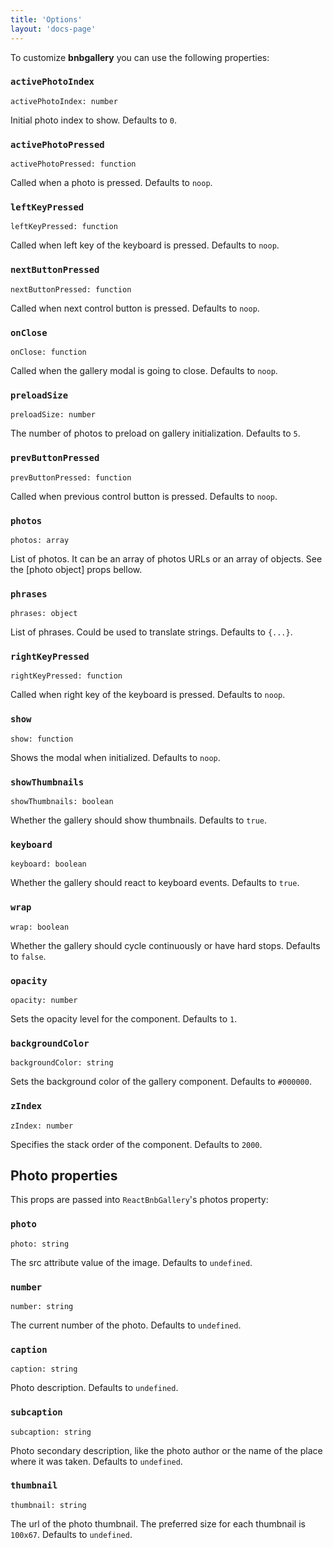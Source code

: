 ```yaml
---
title: 'Options'
layout: 'docs-page'
---
```


To customize **bnbgallery** you can use the following properties:

### `activePhotoIndex`

`activePhotoIndex: number` 

Initial photo index to show. Defaults to `0`.

### `activePhotoPressed`

`activePhotoPressed: function`

Called when a photo is pressed. Defaults to `noop`.

### `leftKeyPressed`

`leftKeyPressed: function`

Called when left key of the keyboard is pressed. Defaults to `noop`.

### `nextButtonPressed`

`nextButtonPressed: function`

Called when next control button is pressed. Defaults to `noop`.

### `onClose`

`onClose: function`

Called when the gallery modal is going to close. Defaults to `noop`.

### `preloadSize`

`preloadSize: number`

The number of photos to preload on gallery initialization. Defaults to `5`.

### `prevButtonPressed`

`prevButtonPressed: function`

Called when previous control button is pressed. Defaults to `noop`.

### `photos`

`photos: array`

List of photos. It can be an array of photos URLs or an array of objects. See the [photo object] props bellow.

### `phrases`

`phrases: object`

List of phrases. Could be used to translate strings. Defaults to `{...}`.

### `rightKeyPressed`

`rightKeyPressed: function`

Called when right key of the keyboard is pressed. Defaults to `noop`.

### `show`

`show: function`

Shows the modal when initialized. Defaults to `noop`.

### `showThumbnails`

`showThumbnails: boolean`

Whether the gallery should show thumbnails. Defaults to `true`.

### `keyboard`

`keyboard: boolean`

Whether the gallery should react to keyboard events. Defaults to `true`.

### `wrap`

`wrap: boolean`

Whether the gallery should cycle continuously or have hard stops. Defaults to `false`.

### `opacity`

`opacity: number`

Sets the opacity level for the component. Defaults to `1`.

### `backgroundColor`

`backgroundColor: string`

Sets the background color of the gallery component. Defaults to `#000000`.

### `zIndex`

`zIndex: number`

Specifies the stack order of the component. Defaults to `2000`.

## Photo properties

This props are passed into `ReactBnbGallery`'s photos property:

### `photo`

`photo: string`

The src attribute value of the image. Defaults to `undefined`.

### `number`

`number: string`

The current number of the photo. Defaults to `undefined`.

### `caption`

`caption: string`

Photo description. Defaults to `undefined`.

### `subcaption`

`subcaption: string`

Photo secondary description, like the photo author or the name of the place where it was taken. Defaults to `undefined`.

### `thumbnail`

`thumbnail: string`

The url of the photo thumbnail. The preferred size for each thumbnail is `100x67`. Defaults to `undefined`.
